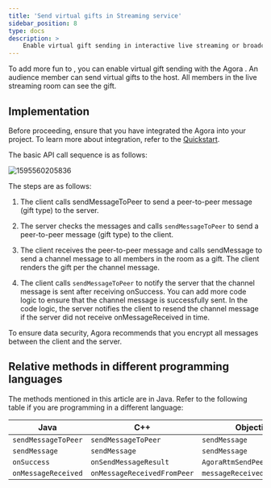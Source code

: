 ```yaml
---
title: 'Send virtual gifts in Streaming service'
sidebar_position: 8
type: docs
description: >
    Enable virtual gift sending in interactive live streaming or broadcast streaming.
---
```






To add more fun to <Vpd k="STREAM" />, you can enable virtual gift sending with the Agora <Vg k="MESS_SDK" />. An audience member can send virtual gifts to the host. All members in the live streaming room can see the gift.

## Implementation

Before proceeding, ensure that you have integrated the Agora <Vg k="MESS_SDK" /> into your project. To learn more about integration, refer to the [Quickstart](../get-started/get-started-sdk).

The basic API call sequence is as follows:

![1595560205836](https://web-cdn.agora.io/docs-files/1595560205836)

The steps are as follows:

1.  The client calls <Link to="{{Global.SIG_SDK_API_ANDROID}}/classio_1_1agora_1_1rtm_1_1_rtm_client.html#a729079805644b3307297fb2e902ab4c9">sendMessageToPeer</Link> to send a peer-to-peer message (gift type) to the server.

2.  The server checks the messages and calls `sendMessageToPeer` to send a peer-to-peer message (gift type) to the client.

3.  The client receives the peer-to-peer message and calls <Link to="{{Global.SIG_SDK_API_ANDROID}}/classio_1_1agora_1_1rtm_1_1_rtm_channel.html#a57087adf4227a17c774ea292840148a0">sendMessage</Link> to send a channel message to all members in the room as a gift. The client renders the gift per the channel message.

4.  The client calls `sendMessageToPeer` to notify the server that the channel message is sent after receiving <Link to="{{Global.SIG_SDK_API_ANDROID}}/interfaceio_1_1agora_1_1rtm_1_1_result_callback.html#a7206b30500655c4a73d146acf50cb6f5">onSuccess</Link>. You can add more code logic to ensure that the channel message is successfully sent. In the code logic, the server notifies the client to resend the channel message if the server did not receive <Link to="{{Global.SIG_SDK_API_ANDROID}}/interfaceio_1_1agora_1_1rtm_1_1_rtm_client_listener.html?_ga=2.40828960.36209356.1595832008-73063204.1585890674#af760814981718fb31d88acb8251d19b6">onMessageReceived</Link> in time.

To ensure data security, Agora recommends that you encrypt all messages between the client and the server.

## Relative methods in different programming languages

The methods mentioned in this article are in Java. Refer to the following table if you are programming in a different language:

| Java                | C++                         | Objective-C                    | JavaScript              |
|---------------------|-----------------------------|--------------------------------|-------------------------|
| `sendMessageToPeer` | `sendMessageToPeer`         | `sendMessage`                  | `sendMessageToPeer`     |
| `sendMessage`       | `sendMessage`               | `sendMessage`                  | `sendMessage`           |
| `onSuccess`         | `onSendMessageResult`       | `AgoraRtmSendPeerMessageBlock` | `PeerMessageSendResult` |
| `onMessageReceived` | `onMessageReceivedFromPeer` | `messageReceived`              | `MessageFromPeer`       |
